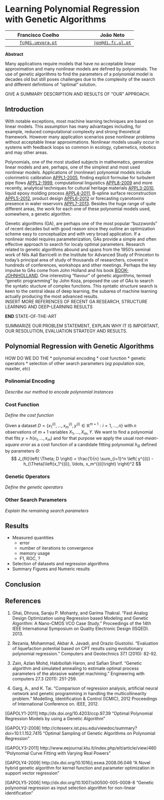 Learning Polynomial Regression with Genetic Algorithms
======================================================

Francisco Coelho |  | João Neto
:---------------:|-----|:---------:
[`fc@di.uevora.pt`](mailto://fc@di.uevora.pt)| |[`jpn@di.fc.ul.pt`](mailto://jpn@di.fc.ul.pt)


**Abstract**  

Many applications require models that have no acceptable linear approximation and many nonlinear models are defined by polynomials. The use of genetic algorithms to find the parameters of a polynomial model is decades old but still poses challenges due to the complexity of the search and different definitions of "optimal" solution.

GIVE A SUMMARY DESCRIPTION AND RESULTS OF "OUR" APPROACH.

Introduction
------------

With notable exceptions, most machine learning techniques are based on linear models. This assumption has many advantages including, for example, reduced computational complexity and strong theoretical framework. However many application scenarios pose nonlinear problems without acceptable linear approximations. Nonlinear models usually occur in systems with feedback loops so common in ecology, cybernetics, robotics and may other areas.

Polynomials, one of the most studied subjects in mathematics, generalize linear models and are, perhaps, one of the simplest and most used nonlinear models. Applications of (nonlinear) polynomial models include colorimetric calibration [APPL1-2005], finding explicit formulae for turbulent pipe flows [APPL2-1999], computational linguistics [APPL8-2009] and more recently, analytical techniques for cultural heritage materials [APPL3-2010], liquid epoxy molding process [APPL4-2011], B-spline surface reconstruction [APPL5-2012], product design [APPL6-2012] or forecasting cyanotoxins presence in water reservoirs [APPL7-2013]. Besides the huge range of quite different areas, the work for each one of these polynomial models used, somewhere, a genetic algorithm.

Genetic algorithms (GA), are perhaps one of the most popular "buzzwords" of recent decades but with good reason since they outline an optimization scheme easy to conceptualize and with very broad application. If a nonlinear model requires parameterization, GAs provide a simple and often effective approach to search for localy optimal parameters. Research related to genetic algorithms abound and spans from the 1950's seminal work of Nils Aall Barricelli in the Institute for Advanced Study of Princeton to today's principal area of study of thousands of researchers, covered in hundreds of conferences, workshops and other meetings. Perhaps the key impulse to GAs come from John Holland and his book [BOOK-JOHNHOLLAND]. One interesting "flavour" of genetic algorithms, termed "genetic programming" by John Koza, proposed the use of GAs to search the syntatic stucture of complex functions. This syntatic structure search is keen to the central ideas of deep learning, the subarea of machine learning actually producing the most advanced results.  
INSERT MORE REFERENCES OF RECENT GA RESEARCH, STRUCTURE LEARNING AND DEEP-LEARNING RESULTS

**END** STATE-OF-THE-ART

SUMMARIZE OUR PROBLEM STATEMENT, EXPLAIN WHY IT IS IMPORTANT, OUR RESOLUTION, EVALUATION STRATEGY AND RESULTS.

Polynomial Regression with Genetic Algorithms
---------------------------------------------

HOW DO WE DO THE
* polynomial encoding
* cost function
* genetic operators
* selection of other search parameters (_eg_ population size, maxiter, _etc_)


### Polinomial Encoding

_Describe our method to encode polynomial instances_

### Cost Function

_Define the cost function_

Given a dataset $D=\left\lbrace x_1^{(i)}, \ldots, x_m^{(i)}, y^{(i)} \in \mathbb{R}^{m+1} : i = 1,\ldots, n \right\rbrace$ with $n$ observations of $m+1$ variables $X_1, \ldots, X_m, Y$. We want to find a polynomial that fits $y = h\left( x_1, \ldots, x_m\right)$ and for that purpose we apply the usual _root-mean-square error_ as a cost function of a candidate fitting polynomial $h_{\Theta}$ defined by parameters $\Theta$:
$$
J_{fit}\left( \Theta; D \right) = \frac{1}{n} \sum_{i=1}^n \left( y^{(i)} - h_{\Theta}\left(x_1^{(i)}, \ldots, x_m^{(i)}\right) \right)^2
$$

### Genetic Operators

_Define the genetic operators_

### Other Search Parameters

_Explain the remaining search parameters_

Results
-------

* Measured quantities
  - error
  - number of iterations to convergence
  - memory usage
  - F1, ROC, ?  
* Selection of datasets and regression algorithms
* Summary Figures and Numeric results

Conclusion
----------


References
----------

1. Ghai, Dhruva, Saraju P. Mohanty, and Garima Thakral. "Fast Analog Design Optimization using Regression based Modeling and Genetic Algorithm: A Nano-CMOS VCO Case Study." Proceedings of the 14th IEEE International Symposium on Quality Electronic Design (ISQED). 2013.

1. Rezania, Mohammad, Akbar A. Javadi, and Orazio Giustolisi. "Evaluation of liquefaction potential based on CPT results using evolutionary polynomial regression." Computers and Geotechnics 37.1 (2010): 82-92.

1. Zain, Azlan Mohd, Habibollah Haron, and Safian Sharif. "Genetic algorithm and simulated annealing to estimate optimal process parameters of the abrasive waterjet machining." Engineering with computers 27.3 (2011): 251-259.

1. Garg, A., and K. Tai. "Comparison of regression analysis, artificial neural network and genetic programming in handling the multicollinearity problem." Modelling, Identification & Control (ICMIC), 2012 Proceedings of International Conference on. IEEE, 2012.


[GAPOLY1-2011] http://dx.doi.org/10.4203/ccp.97.39 "Optimal Polynomial Regression Models by using a Genetic Algorithm"

[GAPOLY2-2008] http://citeseerx.ist.psu.edu/viewdoc/summary?doi=10.1.1.152.7415 "Optimal Sampling of Genetic Algorithms on Polynomial Regression"

[GAPOLY3-2011] http://www.eejournal.ktu.lt/index.php/elt/article/view/460 "Polynomial Curve Fitting with Varying Real Powers"

[GAPOLY4-2009] http://dx.doi.org/10.1016/j.eswa.2008.06.046 "A Novel hybrid genetic algorithm for kernel function and parameter optimization in support vector regression"

[GAPOLY5-2006] http://dx.doi.org/10.1007/s00500-005-0008-8 "Genetic polynomial regression as input selection algorithm for non-linear identification"

[APPL1-2005]: http://dx.doi.org/10.1109/WISP.2005.1531626 "Adaptive polynomial regression for colorimetric scanner calibration using genetic algorithms"

[APPL2-1999]: http://www.environmental-expert.com/Files/5302/articles/5912/art-4.pdf "Method for the identification of explicit polynomial formulae for the friction in turbulent pipe flow"

[APPL3-2010]: http://discovery.ucl.ac.uk/459862/1/459862_Csefalvayova_2010_Talanta_EPS.pdf "Use of genetic algorithms with multivariate regression for determination of gelatine in historic papers based on FT-IR and NIR spectral data"

[APPL4-2011]: http://dx.doi.org/10.1109/TII.2010.2100130 "Modeling of a liquid epoxy molding process using a particle swarm optimization-based fuzzy regression approach"

[APPL5-2012]: http://dx.doi.org/10.1016/j.ins.2010.09.031 "Iterative two-step genetic-algorithm-based method for efficient polynomial B-spline surface reconstruction"

[APPL6-2012]: http://dx.doi.org/10.1007/978-3-642-27476-3_6 "Development of Product Design Models Using Fuzzy Regression Based Genetic Programming"

[APPL7-2013]: http://dx.doi.org/10.1016/j.envres.2013.01.001 "Hybrid modelling based on support vector regression with genetic algorithms in forecasting the cyanotoxins presence in the Trasona reservoir (Northern Spain)"

[APPL8-2009]: http://dx.doi.org/10.1007/s00500-008-0362-4 "Obtaining linguistic fuzzy rule-based regression models from imprecise data with multiobjective genetic algorithms"

[BOOK-JOHNHOLLAND]: http://mitpress.mit.edu/books/adaptation-natural-and-artificial-systems "Adaptation in Natural and Artificial Systems"